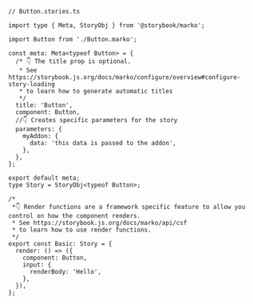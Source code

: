 ```tsx
// Button.stories.ts

import type { Meta, StoryObj } from '@storybook/marko';

import Button from './Button.marko';

const meta: Meta<typeof Button> = {
  /* 👇 The title prop is optional.
   * See https://storybook.js.org/docs/marko/configure/overview#configure-story-loading
   * to learn how to generate automatic titles
   */
  title: 'Button',
  component: Button,
  //👇 Creates specific parameters for the story
  parameters: {
    myAddon: {
      data: 'this data is passed to the addon',
    },
  },
};

export default meta;
type Story = StoryObj<typeof Button>;

/*
 *👇 Render functions are a framework specific feature to allow you control on how the component renders.
 * See https://storybook.js.org/docs/marko/api/csf
 * to learn how to use render functions.
 */
export const Basic: Story = {
  render: () => ({
    component: Button,
    input: {
      renderBody: 'Hello',
    },
  }),
};
```
